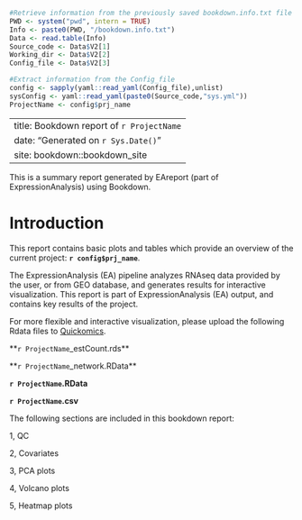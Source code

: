 ```r

#Retrieve information from the previously saved bookdown.info.txt file
PWD <- system("pwd", intern = TRUE)
Info <- paste0(PWD, "/bookdown.info.txt")
Data <- read.table(Info)
Source_code <- Data$V2[1]
Working_dir <- Data$V2[2]
Config_file <- Data$V2[3]

#Extract information from the Config_file
config <- sapply(yaml::read_yaml(Config_file),unlist)
sysConfig <- yaml::read_yaml(paste0(Source_code,"sys.yml"))
ProjectName <- config$prj_name
```

--- 
title: Bookdown report of `r ProjectName`
date: "Generated on `r Sys.Date()`"
site: bookdown::bookdown_site
---

This is a summary report generated by EAreport (part of ExpressionAnalysis) using Bookdown.

# Introduction {-}

This report contains basic plots and tables which provide an overview of the current project: **`r config$prj_name`**.

The ExpressionAnalysis (EA) pipeline analyzes RNAseq data provided by the user, or from GEO database, and generates results for interactive visualization. This report is part of ExpressionAnalysis (EA) output, and contains key results of the project.

For more flexible and interactive visualization, please upload the following Rdata files to [Quickomics](http://quickomics.bxgenomics.com/).

**`r ProjectName`_estCount.rds**

**`r ProjectName`_network.RData**

**`r ProjectName`.RData**

**`r ProjectName`.csv**

The following sections are included in this bookdown report:

1, QC

2, Covariates

3, PCA plots

4, Volcano plots

5, Heatmap plots

